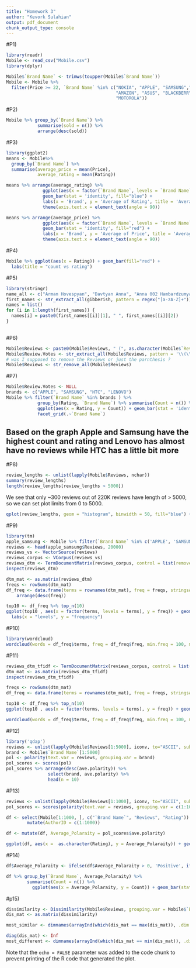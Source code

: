 ```yaml
---
title: "Homework 3"
author: "Kevork Sulahian"
output: pdf_document
chunk_output_type: console
---
```

#P1)

```r
library(readr)
Mobile <- read_csv("Mobile.csv")
library(dplyr)

Mobile$`Brand Name` <- trimws(toupper(Mobile$`Brand Name`))
Mobile <- Mobile %>%
  filter(Price >= 22, `Brand Name` %in% c("NOKIA", "APPLE", "SAMSUNG","LENOVO", "HUAWEI", "ACER", "ALCATEL",
                                          "AMAZON", "ASUS", "BLACKBERRY", "SONY", "GOOGLE", "HTC", "LG",
                                          "MOTOROLA"))

```

#P2)

```r
Mobile %>% group_by(`Brand Name`) %>%
            summarise(sold = n()) %>% 
            arrange(desc(sold))
```

#P3)

```r
library(ggplot2)
means <- Mobile%>%
  group_by(`Brand Name`) %>%
  summarise(average_price = mean(Price),
            average_rating = mean(Rating))

means %>% arrange(average_rating) %>% 
              ggplot(aes(x = factor(`Brand Name`, levels = `Brand Name`), y = average_rating)) + 
              geom_bar(stat = 'identity', fill="blue") + 
              labs(x = 'Brand', y = 'Average of Rating', title = 'Average of Rating by brand') +
              theme(axis.text.x = element_text(angle = 90))

means %>% arrange(average_price) %>% 
              ggplot(aes(x = factor(`Brand Name`, levels = `Brand Name`), y = average_price)) + 
              geom_bar(stat = 'identity', fill="red") + 
              labs(x = 'Brand', y = 'Average of Price', title = 'Average of Price by brand') +
              theme(axis.text.x = element_text(angle = 90))
```

#P4)

```r
Mobile %>% ggplot(aes(x = Rating)) + geom_bar(fill="red") +
  labs(title = "count vs rating")
```

#P5)

```r

library(stringr)
name_all <- c("Arman Hovespyan", "Davtyan Anna", "Anna 002 Hambardzumyan", "/01 Sargis 239 Hovakimyan99")
first_names <- str_extract_all(gibberish, pattern = regex("[a-zA-Z]+"))
names = list()
for (i in 1:length(first_names)) {
  names[i] = paste0(first_names[[i]][1], " ", first_names[[i]][2])
}
  
```

#P6)
```r
Mobile$Reviews <- paste0(Mobile$Reviews, " (", as.character(Mobile$`Review Votes`), ")")
Mobile$Review.Votes <- str_extract_all(Mobile$Reviews, pattern = '\\(\\d\\)$')
# was I supposed to remove the Reviews or just the parnthesis ?
Mobile$Reviews <- str_remove_all(Mobile$Reviews)
```

#P7)
```r
Mobile$Review.Votes <- NULL
brands <- c("APPLE", "SAMSUNG", "HTC", "LENOVO")
Mobile %>% filter(`Brand Name` %in% brands ) %>%
            group_by(Rating, `Brand Name`) %>% summarise(Count = n()) %>%
            ggplot(aes(x = Rating, y = Count)) + geom_bar(stat = 'identity', fill = "red") +
            facet_grid(.~`Brand Name`)
```
## Based on the graph Apple and Samsung have the highest count and rating and Lenovo has almost have no reviews while HTC has a little bit more


#P8)
```r
review_lengths <- unlist(lapply(Mobile$Reviews, nchar))
summary(review_lengths)
length(review_lengths[review_lengths > 5000])
```

We see that only ~300 reviews out of 220K reviews have length of > 5000, so we can set plot limits from 0 to 5000.

```r
qplot(review_lengths, geom = "histogram", binwidth = 50, fill="blue") + coord_cartesian(xlim = c(0, 5000))
```

#P9)
```r
library(tm)
apple_samsung <- Mobile %>% filter(`Brand Name` %in% c('APPLE', 'SAMSUNG'))
reviews <- head(apple_samsung$Reviews, 20000)
reviews_vs <- VectorSource(reviews)
reviews_corpus <- VCorpus(reviews_vs)
reviews_dtm <- TermDocumentMatrix(reviews_corpus, control = list(removeNumbers = T, removePunctuation = T, stopwords = T, stemming = T))
inspect(reviews_dtm)

dtm_mat <- as.matrix(reviews_dtm)
freqs <- rowSums(dtm_mat)
df_freq <- data.frame(terms = rownames(dtm_mat), freq = freqs, stringsAsFactors = F) %>%
    arrange(desc(freq))

top10 <- df_freq %>% top_n(10)
ggplot(top10 , aes(x = factor(terms, levels = terms), y = freq)) + geom_bar(stat = "identity", fill = "red") +
  labs(x = "levels", y = "frequency")
```

#P10)
```r
library(wordcloud)
wordcloud(words = df_freq$terms, freq = df_freq$freq, min.freq = 100, max.words = 200, random.order = F, colors = brewer.pal(8,"Dark2"))
```

#P11)
```r
reviews_dtm_tfidf <- TermDocumentMatrix(reviews_corpus, control = list(weighting = weightTfIdf, removeNumbers = T, removePunctuation = T, stopwords = T, stemming = T))
dtm_mat <- as.matrix(reviews_dtm_tfidf)
inspect(reviews_dtm_tfidf)

freqs <- rowSums(dtm_mat)
df_freq <- data.frame(terms = rownames(dtm_mat), freq = freqs, stringsAsFactors = F) %>% arrange(desc(freq))

top10 <- df_freq %>% top_n(10)
ggplot(top10 , aes(x = factor(terms, levels = terms), y = freq)) + geom_bar(stat = "identity")

wordcloud(words = df_freq$terms, freq = df_freq$freq, min.freq = 100, max.words = 200, random.order = F)
```

#P12)
```r
library('qdap')
reviews <- unlist(lapply(Mobile$Reviews[1:5000], iconv, to="ASCII", sub = ""))
brand <- Mobile$`Brand Name`[1:5000]
pol <- polarity(text.var = reviews, grouping.var = brand)
pol_scores <- scores(pol)
pol_scores %>% arrange(desc(ave.polarity)) %>%
                select(brand, ave.polarity) %>%
                head(n = 10)
```

#P13)
```r
reviews <- unlist(lapply(Mobile$Reviews[1:1000], iconv, to="ASCII", sub = ""))
pol_scores <- scores(polarity(text.var = reviews, grouping.var = c(1:1000)))

df <- select(Mobile[1:1000, ], c("`Brand Name`", "Reviews", "Rating")) %>% 
        mutate(AuthorID = c(1:1000))

df <- mutate(df, Average_Polaraity = pol_scores$ave.polarity)

ggplot(df, aes(x =  as.character(Rating), y = Average_Polaraity)) + geom_boxplot()
```

#P14)
```r
df$Average_Polaraity <- ifelse(df$Average_Polaraity > 0, 'Positive', ifelse(df$Average_Polaraity < 0, 'Negative', 'Neutral'))

df %>% group_by(`Brand Name`, Average_Polaraity) %>%
        summarise(Count = n()) %>%
          ggplot(aes(x = Average_Polaraity, y = Count)) + geom_bar(stat = 'identity') + facet_grid(.~`Brand Name`) + theme(axis.text.x = element_text(angle = 90))
```

#p15)
```r
dissimilarity <- Dissimilarity(Mobile$Reviews, grouping.var = Mobile$`Brand Name`)
dis_mat <- as.matrix(dissimilarity)

most_similar <- dimnames(arrayInd(which(dis_mat == max(dis_mat)), .dim = dim(dis_mat), .dimnames = dimnames(dis_mat), useNames = T))[[1]]

diag(dis_mat) <- Inf
most_different <- dimnames(arrayInd(which(dis_mat == min(dis_mat)), .dim = dim(dis_mat), .dimnames = dimnames(dis_mat), useNames = T))[[1]]

```
Note that the `echo = FALSE` parameter was added to the code chunk to prevent printing of the R code that generated the plot.
